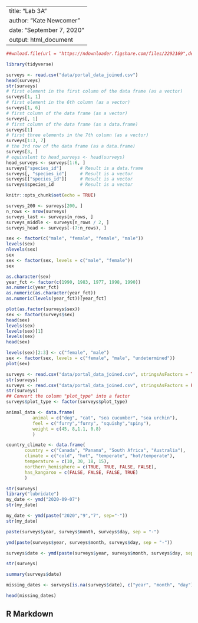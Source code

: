 
---
title: "Lab 3A"
author: "Kate Newcomer"
date: "September 7, 2020"
output: html_document
---
```r
##wnload.file(url = "https://ndownloader.figshare.com/files/2292169",destfile = "data/portal_data_joined.csv")
```

```r
library(tidyverse)
```
```r
surveys <- read.csv("data/portal_data_joined.csv")
head(surveys)
str(surveys)
# first element in the first column of the data frame (as a vector)
surveys[1, 1]   
# first element in the 6th column (as a vector)
surveys[1, 6]   
# first column of the data frame (as a vector)
surveys[, 1]    
# first column of the data frame (as a data.frame)
surveys[1]      
# first three elements in the 7th column (as a vector)
surveys[1:3, 7] 
# the 3rd row of the data frame (as a data.frame)
surveys[3, ]    
# equivalent to head_surveys <- head(surveys)
head_surveys <- surveys[1:6, ] 
surveys["species_id"]       # Result is a data.frame
surveys[, "species_id"]     # Result is a vector
surveys[["species_id"]]     # Result is a vector
surveys$species_id          # Result is a vector

```
              
```r
knitr::opts_chunk$set(echo = TRUE)
```
```r
surveys_200 <- surveys[200, ]
n_rows <- nrow(surveys)
surveys_last <- surveys[n_rows, ]
surveys_middle <- surveys[n_rows / 2, ]
surveys_head <- surveys[-(7:n_rows), ]
```
```r
sex <- factor(c("male", "female", "female", "male"))
levels(sex)
nlevels(sex)
sex
sex <- factor(sex, levels = c("male", "female"))
sex
```
```r
as.character(sex)
year_fct <- factor(c(1990, 1983, 1977, 1998, 1990))
as.numeric(year_fct)               
as.numeric(as.character(year_fct)) 
as.numeric(levels(year_fct))[year_fct] 
```
```r
plot(as.factor(surveys$sex))
sex <- factor(surveys$sex)
head(sex)
levels(sex)
levels(sex)[1]
levels(sex)
head(sex)
```

```r
levels(sex)[2:3] <- c("female", "male")
sex <- factor(sex, levels = c("female", "male", "undetermined"))
plot(sex)
```

```r
surveys <- read.csv("data/portal_data_joined.csv", stringsAsFactors = TRUE)
str(surveys)
surveys <- read.csv("data/portal_data_joined.csv", stringsAsFactors = FALSE)
str(surveys)
## Convert the column "plot_type" into a factor
surveys$plot_type <- factor(surveys$plot_type)
```
```r
animal_data <- data.frame(
          animal = c("dog", "cat", "sea cucumber", "sea urchin"),
          feel = c("furry","furry", "squishy","spiny"),
          weight = c(45, 8,1.1, 0.8)
          )

country_climate <- data.frame(
       country = c("Canada", "Panama", "South Africa", "Australia"),
       climate = c("cold", "hot", "temperate", "hot/temperate"),
       temperature = c(10, 30, 18, 15),
       northern_hemisphere = c(TRUE, TRUE, FALSE, FALSE),
       has_kangaroo = c(FALSE, FALSE, FALSE, TRUE)
       )


```
```r
str(surveys)
library("lubridate")
my_date <- ymd("2020-09-07")
str(my_date)

my_date <- ymd(paste("2020","9","7", sep="-"))
str(my_date)

paste(surveys$year, surveys$month, surveys$day, sep = "-")

ymd(paste(surveys$year, surveys$month, surveys$day, sep = "-"))

surveys$date <- ymd(paste(surveys$year, surveys$month, surveys$day, sep = "-"))

str(surveys)

summary(surveys$date)

missing_dates <- surveys[is.na(surveys$date), c("year", "month", "day")]

head(missing_dates)

```





## R Markdown


